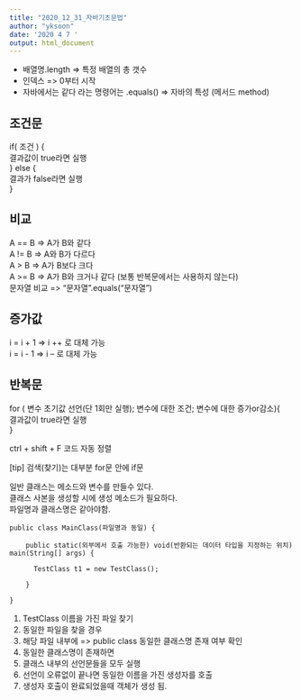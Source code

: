 ```yaml
---
title: "2020_12_31_자바기초문법"
author: "yksoon"
date: '2020 4 7 '
output: html_document
---
```


- 배열명.length => 특정 배열의 총 갯수  
- 인덱스 =>  0부터 시작  
- 자바에서는 같다 라는 명령어는 .equals()  => 자바의 특성 (메서드 method)  

## 조건문
if( 조건 ) {  
	결과값이 true라면 실행  
	} else {  
	결과가 false라면 실행  
	}  

## 비교
A == B  => A가 B와 같다  
A != B  => A와 B가 다르다  
A > B  => A가 B보다 크다  
A >= B  => A가 B와 크거나 같다 (보통 반복문에서는 사용하지 않는다)  
문자열 비교  =>  "문자열".equals("문자열")  

## 증가값
i = i + 1    => i ++ 로 대체 가능  
i = i - 1    => i -- 로 대체 가능  


## 반복문
for ( 변수 초기값 선언(단 1회만 실행); 변수에 대한 조건; 변수에 대한 증가or감소){  
	결과값이 true라면 실행  
	}  

ctrl + shift + F 코드 자동 정렬  


   [tip] 검색(찾기)는 대부분 for문 안에 if문  


일반 클래스는 메소드와 변수를 만들수 있다.  
클래스 사본을 생성할 시에 생성 메소드가 필요하다.  
파일명과 클래스명은 같아야함.  


    public class MainClass(파일명과 동일) {  

	    public static(외부에서 호출 가능한) void(반환되는 데이터 타입을 지정하는 위치) main(String[] args) {  
		
		  TestClass t1 = new TestClass();  
		
	    }  

    }  

1. TestClass 이름을 가진 파일 찾기
2. 동일한 파일을 찾을 경우
3. 해당 파일 내부에 => public class 동일한 클래스명 존재 여부 확인
4. 동일한 클래스명이 존재하면
5. 클래스 내부의 선언문들을 모두 실행
6. 선언이 오류없이 끝나면 동일한 이름을 가진 생성자를 호출
7. 생성자 호출이 완료되었을때 객체가 생성 됨.